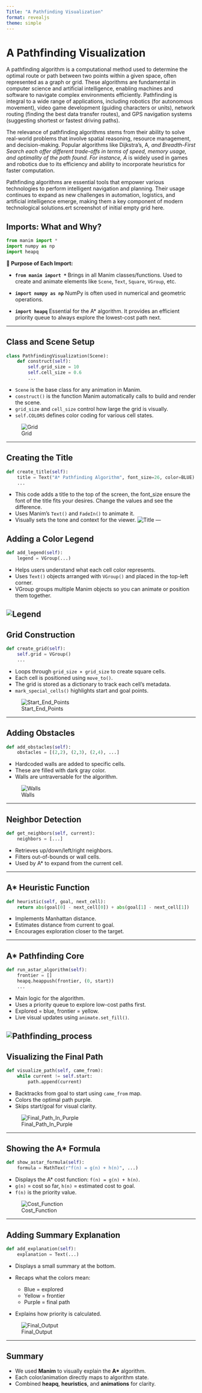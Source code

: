 ```yaml
---
Title: "A Pathfinding Visualization"
format: revealjs
theme: simple
---
```

# A Pathfinding Visualization

A pathfinding algorithm is a computational method used to determine the optimal route or path between two points within a given space, often represented as a graph or grid. These algorithms are fundamental in computer science and artificial intelligence, enabling machines and software to navigate complex environments efficiently. Pathfinding is integral to a wide range of applications, including robotics (for autonomous movement), video game development (guiding characters or units), network routing (finding the best data transfer routes), and GPS navigation systems (suggesting shortest or fastest driving paths).

The relevance of pathfinding algorithms stems from their ability to solve real-world problems that involve spatial reasoning, resource management, and decision-making. Popular algorithms like Dijkstra’s, A*, and Breadth-First Search each offer different trade-offs in terms of speed, memory usage, and optimality of the path found. For instance, A* is widely used in games and robotics due to its efficiency and ability to incorporate heuristics for faster computation.

Pathfinding algorithms are essential tools that empower various technologies to perform intelligent navigation and planning. Their usage continues to expand as new challenges in automation, logistics, and artificial intelligence emerge, making them a key component of modern technological solutions.ert screenshot of initial empty grid here.

## Imports: What and Why?

```python
from manim import *
import numpy as np
import heapq
```

**🧠 Purpose of Each Import:**

* **`from manim import *`**
  Brings in all Manim classes/functions. Used to create and animate elements like `Scene`, `Text`, `Square`, `VGroup`, etc.

* **`import numpy as np`**
  NumPy is often used in numerical and geometric operations.

* **`import heapq`**
  Essential for the A\* algorithm. It provides an efficient priority queue to always explore the lowest-cost path next.

---

## Class and Scene Setup

```python
class PathfindingVisualization(Scene):
    def construct(self):
        self.grid_size = 10
        self.cell_size = 0.6
        ...
```

* `Scene` is the base class for any animation in Manim.
* `construct()` is the function Manim automatically calls to build and render the scene.
* `grid_size` and `cell_size` control how large the grid is visually.
* `self.COLORS` defines color coding for various cell states.

![Grid](/image.png)

---

## Creating the Title

```python
def create_title(self):
    title = Text("A* Pathfinding Algorithm", font_size=26, color=BLUE)
    ...
```

* This code adds a title to the top of the screen, the font_size ensure the font of the title fits your desires. Change the values and see the difference. 
* Uses Manim's `Text()` and `FadeIn()` to animate it.
* Visually sets the tone and context for the viewer.
![Title](/title.png)
---

## Adding a Color Legend

```python
def add_legend(self):
    legend = VGroup(...)
```

* Helps users understand what each cell color represents.
* Uses `Text()` objects arranged with `VGroup()` and placed in the top-left corner.
* VGroup groups multiple Manim objects so you can animate or position them together.

![Legend](/legend.png)
---

## Grid Construction

```python
def create_grid(self):
    self.grid = VGroup()
    ...
```

* Loops through `grid_size × grid_size` to create square cells.
* Each cell is positioned using `move_to()`.
* The grid is stored as a dictionary to track each cell’s metadata.
* `mark_special_cells()` highlights start and goal points.

![Start_End_Points](/start_end.png)

---

## Adding Obstacles

```python
def add_obstacles(self):
    obstacles = [(2,2), (2,3), (2,4), ...]
```

* Hardcoded walls are added to specific cells.
* These are filled with dark gray color.
* Walls are untraversable for the algorithm.

![Walls](/walls.png)


---

## Neighbor Detection

```python
def get_neighbors(self, current):
    neighbors = [...]
```

* Retrieves up/down/left/right neighbors.
* Filters out-of-bounds or wall cells.
* Used by A\* to expand from the current cell.

---

## A\* Heuristic Function

```python
def heuristic(self, goal, next_cell):
    return abs(goal[0] - next_cell[0]) + abs(goal[1] - next_cell[1])
```

* Implements Manhattan distance.
* Estimates distance from current to goal.
* Encourages exploration closer to the target.

---

## A\* Pathfinding Core

```python
def run_astar_algorithm(self):
    frontier = []
    heapq.heappush(frontier, (0, start))
    ...
```

* Main logic for the algorithm.
* Uses a priority queue to explore low-cost paths first.
* Explored = blue, frontier = yellow.
* Live visual updates using `animate.set_fill()`.

![Pathfinding_process](/exploration.png)
---

## Visualizing the Final Path

```python
def visualize_path(self, came_from):
    while current != self.start:
        path.append(current)
```

* Backtracks from goal to start using `came_from` map.
* Colors the optimal path purple.
* Skips start/goal for visual clarity.

![Final_Path_In_Purple](/final_path.png)

---

## Showing the A\* Formula

```python
def show_astar_formula(self):
    formula = MathTex(r"f(n) = g(n) + h(n)", ...)
```

* Displays the A\* cost function: `f(n) = g(n) + h(n)`.
* `g(n)` = cost so far, `h(n)` = estimated cost to goal.
* `f(n)` is the priority value.

![Cost_Function](/cost_function.png)

---

## Adding Summary Explanation

```python
def add_explanation(self):
    explanation = Text(...)
```

* Displays a small summary at the bottom.
* Recaps what the colors mean:

  * Blue = explored
  * Yellow = frontier
  * Purple = final path
* Explains how priority is calculated.

![Final_Output](/final_output.png)

---

## Summary

* We used **Manim** to visually explain the **A\*** algorithm.
* Each color/animation directly maps to algorithm state.
* Combined **heapq**, **heuristics**, and **animations** for clarity.